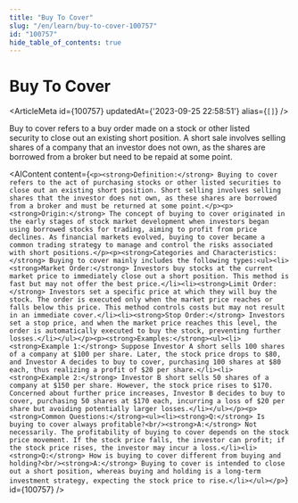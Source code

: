 ```yaml
---
title: "Buy To Cover"
slug: "/en/learn/buy-to-cover-100757"
id: "100757"
hide_table_of_contents: true
---
```



# Buy To Cover

<ArticleMeta id={100757} updatedAt={'2023-09-25 22:58:51'} alias={`[]`} />
<div className='border-solid border-b border-t-0 my-4 border-[var(--ifm-color-gray-300)]' />

Buy to cover refers to a buy order made on a stock or other listed security to close out an existing short position. A short sale involves selling shares of a company that an investor does not own, as the shares are borrowed from a broker but need to be repaid at some point.

<AIContent content={`<p><strong>Definition:</strong> Buying to cover refers to the act of purchasing stocks or other listed securities to close out an existing short position. Short selling involves selling shares that the investor does not own, as these shares are borrowed from a broker and must be returned at some point.</p><p><strong>Origin:</strong> The concept of buying to cover originated in the early stages of stock market development when investors began using borrowed stocks for trading, aiming to profit from price declines. As financial markets evolved, buying to cover became a common trading strategy to manage and control the risks associated with short positions.</p><p><strong>Categories and Characteristics:</strong> Buying to cover mainly includes the following types:<ul><li><strong>Market Order:</strong> Investors buy stocks at the current market price to immediately close out a short position. This method is fast but may not offer the best price.</li><li><strong>Limit Order:</strong> Investors set a specific price at which they will buy the stock. The order is executed only when the market price reaches or falls below this price. This method controls costs but may not result in an immediate cover.</li><li><strong>Stop Order:</strong> Investors set a stop price, and when the market price reaches this level, the order is automatically executed to buy the stock, preventing further losses.</li></ul></p><p><strong>Examples:</strong><ul><li><strong>Example 1:</strong> Suppose Investor A short sells 100 shares of a company at $100 per share. Later, the stock price drops to $80, and Investor A decides to buy to cover, purchasing 100 shares at $80 each, thus realizing a profit of $20 per share.</li><li><strong>Example 2:</strong> Investor B short sells 50 shares of a company at $150 per share. However, the stock price rises to $170. Concerned about further price increases, Investor B decides to buy to cover, purchasing 50 shares at $170 each, incurring a loss of $20 per share but avoiding potentially larger losses.</li></ul></p><p><strong>Common Questions:</strong><ul><li><strong>Q:</strong> Is buying to cover always profitable?<br/><strong>A:</strong> Not necessarily. The profitability of buying to cover depends on the stock price movement. If the stock price falls, the investor can profit; if the stock price rises, the investor may incur a loss.</li><li><strong>Q:</strong> How is buying to cover different from buying and holding?<br/><strong>A:</strong> Buying to cover is intended to close out a short position, whereas buying and holding is a long-term investment strategy, expecting the stock price to rise.</li></ul></p>`} id={100757} />
